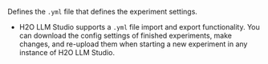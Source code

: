 Defines the `.yml` file that defines the experiment settings. 

- H2O LLM Studio supports a `.yml` file import and export functionality. You can download the config settings of finished experiments, make changes, and re-upload them when starting a new experiment in any instance of H2O LLM Studio.